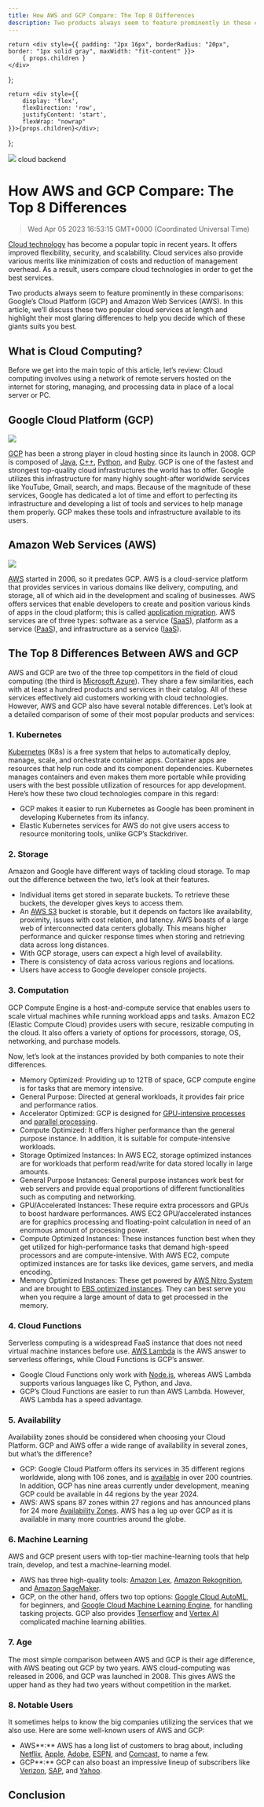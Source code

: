 ```yaml
---
title: How AWS and GCP Compare: The Top 8 Differences
description: Two products always seem to feature prominently in these comparisons: Google’s Cloud Platform (GCP) and Amazon Web Services (AWS). In this article, we’ll discuss these two popular cloud services at length and highlight their most glaring differences to help you decide which of these giants suits you best.
---
```


    return <div style={{ padding: "2px 16px", borderRadius: "20px", border: "1px solid gray", maxWidth: "fit-content" }}>
        { props.children }
    </div>
};

    return <div style={{
        display: 'flex',
        flexDirection: 'row',
        justifyContent: 'start',
        flexWrap: "nowrap"
    }}>{props.children}</div>;

};

<link rel="canonical" href="https://code.pieces.app/blog/how-aws-and-gcp-compare-the-top-5-differences" />

![](https://uploads-ssl.webflow.com/6143afec68f555387049efb3/63dd5341d865455441cb3600_awsvgcp_cf1479942a10b2ee8503145ae597b4c6_2000.jpeg)
<GridFlexRow><Tag>cloud</Tag> <Tag>backend</Tag></GridFlexRow>

# How AWS and GCP Compare: The Top 8 Differences
> Wed Apr 05 2023 16:53:15 GMT+0000 (Coordinated Universal Time)

<a href="https://en.wikipedia.org/wiki/Cloud_computing" target="_blank" rel="noopener noreferrer">Cloud technology</a> has become a popular topic in recent years. It offers improved flexibility, security, and scalability. Cloud services also provide various merits like minimization of costs and reduction of management overhead. As a result, users compare cloud technologies in order to get the best services.

Two products always seem to feature prominently in these comparisons: Google’s Cloud Platform (GCP) and Amazon Web Services (AWS).
In this article, we’ll discuss these two popular cloud services at length and highlight their most glaring differences to help you decide which of these giants suits you best.

## What is Cloud Computing?
Before we get into the main topic of this article, let’s review:
Cloud computing involves using a network of remote servers hosted on the internet for storing, managing, and processing data in place of a local server or PC.

## Google Cloud Platform (GCP)

![](https://uploads-ssl.webflow.com/6143afec68f555387049efb3/639c8474174f5c4609996b23_image1_8bde8c663546a0f9f258fbd3d64c2d0e_800.png)

<a href="https://cloud.google.com/gcp?utm_source=google&amp;utm_medium=cpc&amp;utm_campaign=emea-ng-all-en-bkws-all-all-trial-e-gcp-1011340&amp;utm_content=text-ad-none-any-DEV_m-CRE_501794636563-ADGP_Hybrid+%7C+BKWS+-+EXA+%7C+Txt+~+GCP+~+General%23v3-KWID_43700061569959215-aud-606988878614:kwd-87853815-userloc_1010297&amp;utm_term=KW_gcp-NET_g-PLAC_&amp;gclid=CjwKCAjwh4ObBhAzEiwAHzZYU5RmZ7cMMoQLoJ6-OPNMrYzhceZF9eVpYcksf4HQWW4zE_YhaeXQpRoCFGEQAvD_BwE&amp;gclsrc=aw.ds&amp;hl=en" target="_blank" rel="noopener noreferrer">GCP</a> has been a strong player in cloud hosting since its launch in 2008. GCP is composed of <a href="https://en.m.wikipedia.org/wiki/Java_(programming_language)" target="_blank" rel="noopener noreferrer">Java</a>, <a href="https://en.m.wikipedia.org/wiki/C%2B%2B" target="_blank" rel="noopener noreferrer">C++</a>, <a href="https://www.python.org/" target="_blank" rel="noopener noreferrer">Python</a>, and <a href="https://www.ruby-lang.org/en/" target="_blank" rel="noopener noreferrer">Ruby</a>. GCP is one of the fastest and strongest top-quality cloud infrastructures the world has to offer. Google utilizes this infrastructure for many highly sought-after worldwide services like YouTube, Gmail, search, and maps.
Because of the magnitude of these services, Google has dedicated a lot of time and effort to perfecting its infrastructure and developing a list of tools and services to help manage them properly. GCP makes these tools and infrastructure available to its users.

## Amazon Web Services (AWS)

![](https://uploads-ssl.webflow.com/6143afec68f555387049efb3/639c8474174f5c356f996b22_image2_cfa33e6d3011fe0eba9dbfb0bf4a98b4_800.jp)

<a href="https://aws.amazon.com/free/?trk=2e43dedc-ab53-475a-90d3-ecea4a1f65a5&amp;sc_channel=ps&amp;s_kwcid=AL!4422!3!537631970554!e!!g!!aws&amp;ef_id=CjwKCAjwh4ObBhAzEiwAHzZYUwpiUmGMcyAuIorXV7Ma68G_zQZCnbB6z1J4mPjw3HwbII-JeuoX_RoCdXIQAvD_BwE:G:s&amp;s_kwcid=AL!4422!3!537631970554!e!!g!!aws" target="_blank" rel="noopener noreferrer">AWS</a> started in 2006, so it predates GCP. AWS is a cloud-service platform that provides services in various domains like delivery, computing, and storage, all of which aid in the development and scaling of businesses. AWS offers services that enable developers to create and position various kinds of apps in the cloud platform; this is called <a href="https://aws.amazon.com/application-migration-service/" target="_blank" rel="noopener noreferrer">application migration</a>.
AWS services are of three types: software as a service (<a href="https://en.m.wikipedia.org/wiki/Software_as_a_service" target="_blank" rel="noopener noreferrer">SaaS</a>), platform as a service (<a href="https://en.m.wikipedia.org/wiki/Platform_as_a_service" target="_blank" rel="noopener noreferrer">PaaS</a>), and infrastructure as a service (<a href="https://en.m.wikipedia.org/wiki/Infrastructure_as_a_service" target="_blank" rel="noopener noreferrer">IaaS</a>).

## The Top 8 Differences Between AWS and GCP
AWS and GCP are two of the three top competitors in the field of cloud computing (the third is <a href="https://azure.microsoft.com/en-us/" target="_blank" rel="noopener noreferrer">Microsoft Azure</a>). They share a few similarities, each with at least a hundred products and services in their catalog. All of these services effectively aid customers working with cloud technologies. However, AWS and GCP also have several notable differences.
Let’s look at a detailed comparison of some of their most popular products and services:

### 1. Kubernetes
<a href="https://kubernetes.io/" target="_blank" rel="noopener noreferrer">Kubernetes</a> (K8s) is a free system that helps to automatically deploy, manage, scale, and orchestrate container apps. Container apps are resources that help run code and its component dependencies.
Kubernetes manages containers and even makes them more portable while providing users with the best possible utilization of resources for app development. Here’s how these two cloud technologies compare in this regard:
- GCP makes it easier to run Kubernetes as Google has been prominent in developing Kubernetes from its infancy.
- Elastic Kubernetes services for AWS do not give users access to resource monitoring tools, unlike GCP’s Stackdriver.

### 2. Storage
Amazon and Google have different ways of tackling cloud storage. To map out the difference between the two, let’s look at their features.
- Individual items get stored in separate buckets. To retrieve these buckets, the developer gives keys to access them.
- An <a href="https://aws.amazon.com/s3/" target="_blank" rel="noopener noreferrer">AWS S3</a> bucket is storable, but it depends on factors like availability, proximity, issues with cost relation, and latency. AWS boasts of a large web of interconnected data centers globally. This means higher performance and quicker response times when storing and retrieving data across long distances.
- With GCP storage, users can expect a high level of availability.
- There is consistency of data across various regions and locations.
- Users have access to Google developer console projects.

### 3. Computation
GCP Compute Engine is a host-and-compute service that enables users to scale virtual machines while running workload apps and tasks.
Amazon EC2 (Elastic Compute Cloud) provides users with secure, resizable computing in the cloud. It also offers a variety of options for processors, storage, OS, networking, and purchase models.

Now, let’s look at the instances provided by both companies to note their differences.
- Memory Optimized: Providing up to 12TB of space, GCP compute engine is for tasks that are memory intensive.
- General Purpose: Directed at general workloads, it provides fair price and performance ratios.
- Accelerator Optimized: GCP is designed for <a href="https://www.thewindowsclub.com/what-is-gpu-computing-used-for#:~:text=Generally%2C%20GPUs%20are%20used%20to,cores%20and%20superior%20memory%20bandwidth." target="_blank" rel="noopener noreferrer">GPU-intensive processes</a> and <a href="https://www.techtarget.com/searchdatacenter/definition/parallel-processing?amp=1" target="_blank" rel="noopener noreferrer">parallel processing</a>.
- Compute Optimized: It offers higher performance than the general purpose instance. In addition, it is suitable for compute-intensive workloads.
- Storage Optimized Instances: In AWS EC2, storage optimized instances are for workloads that perform read/write for data stored locally in large amounts.
- General Purpose Instances: General purpose instances work best for web servers and provide equal proportions of different functionalities such as computing and networking.
- GPU/Accelerated Instances: These require extra processors and GPUs to boost hardware performances. AWS EC2 GPU/accelerated instances are for graphics processing and floating-point calculation in need of an enormous amount of processing power.
- Compute Optimized Instances: These instances function best when they get utilized for high-performance tasks that demand high-speed processors and are compute-intensive. With AWS EC2, compute optimized instances are for tasks like devices, game servers, and media encoding.
- Memory Optimized Instances: These get powered by <a href="https://aws.amazon.com/ec2/nitro/" target="_blank" rel="noopener noreferrer">AWS Nitro System</a> and are brought to <a href="https://docs.aws.amazon.com/AWSEC2/latest/UserGuide/ebs-optimized.html#:~:text=EBS%20optimized%20by%20default&amp;text=*%20These%20instances%20can%20support%20maximum,select%20one%20of%20these%20instances." target="_blank" rel="noopener noreferrer">EBS optimized instances</a>. They can best serve you when you require a large amount of data to get processed in the memory.

### 4. Cloud Functions
Serverless computing is a widespread FaaS instance that does not need virtual machine instances before use.  <a href="https://aws.amazon.com/lambda/" target="_blank" rel="noopener noreferrer">AWS Lambda</a> is the AWS answer to serverless offerings, while Cloud Functions is GCP’s answer.
- Google Cloud Functions only work with <a href="https://nodejs.org/en/" target="_blank" rel="noopener noreferrer">Node.js</a>, whereas AWS Lambda supports various languages like C, Python, and Java.
- GCP’s Cloud Functions are easier to run than AWS Lambda. However, AWS Lambda has a speed advantage.

### 5. Availability
Availability zones should be considered when choosing your Cloud Platform. GCP and AWS offer a wide range of availability in several zones, but what’s the difference?
- GCP: Google Cloud Platform offers its services in 35 different regions worldwide, along with 106 zones, and is <a href="https://cloud.google.com/about/locations" target="_blank" rel="noopener noreferrer">available</a> in over 200 countries. In addition, GCP has nine areas currently under development, meaning GCP could be available in 44 regions by the year 2024.
- AWS: AWS spans 87 zones within 27 regions and has announced plans for 24 more <a href="https://aws.amazon.com/about-aws/global-infrastructure/" target="_blank" rel="noopener noreferrer">Availability Zones</a>. AWS has a leg up over GCP as it is available in many more countries around the globe.

### 6. Machine Learning
AWS and GCP present users with top-tier machine-learning tools that help train, develop, and test a machine-learning model.
- AWS has three high-quality tools: <a href="https://aws.amazon.com/lex/" target="_blank" rel="noopener noreferrer">Amazon Lex</a>, <a href="https://docs.aws.amazon.com/rekognition/latest/dg/what-is.html" target="_blank" rel="noopener noreferrer">Amazon Rekognition</a>, and <a href="https://aws.amazon.com/pm/sagemaker/?trk=cd28e1b7-319b-4ddb-ac47-5cd3db3627fb&amp;sc_channel=ps&amp;s_kwcid=AL!4422!3!537695327234!e!!g!!amazon%20sagemaker&amp;ef_id=CjwKCAjwh4ObBhAzEiwAHzZYU1ZsWn0eN9HWgWkqa4uFVWLmE7PhBWrFaIv_YnNwvdFDQXTDXj12qxoCpiEQAvD_BwE:G:s&amp;s_kwcid=AL!4422!3!537695327234!e!!g!!amazon%20sagemaker" target="_blank" rel="noopener noreferrer">Amazon SageMaker</a>.
- GCP, on the other hand, offers two top options: <a href="https://cloud.google.com/automl" target="_blank" rel="noopener noreferrer">Google Cloud AutoML</a>, for beginners, and <a href="https://medium.com/crossml/google-cloud-platform-gcp-for-machine-learning-ai-36165b1767b0#:~:text=AI%20Platform%20integrated%20with%20several,training%20using%20Data%20Labeling%20Service." target="_blank" rel="noopener noreferrer">Google Cloud Machine Learning Engine</a>, for handling tasking projects. GCP also provides <a href="https://www.tensorflow.org/?gclid=CjwKCAjwh4ObBhAzEiwAHzZYU4_1SsY5AoksaT-JWI-OocLYwHn-WivsoiWJh-fRwv6Hj2PlGDYKZhoCcMgQAvD_BwE" target="_blank" rel="noopener noreferrer">Tenserflow</a> and <a href="https://cloud.google.com/vertex-ai/?utm_source=google&amp;utm_medium=cpc&amp;utm_campaign=emea-ng-all-en-dr-skws-all-all-trial-e-gcp-1011340&amp;utm_content=text-ad-none-any-DEV_m-CRE_574561877919-ADGP_Hybrid+%7C+SKWS+-+EXA+%7C+Txt+~++AI+%26+ML+~+Vertex+AI-KWID_43700072745609391-aud-606988878414:kwd-553582750299-userloc_1010297&amp;utm_term=KW_vertex%20ai-NET_g-PLAC_&amp;gclid=CjwKCAjwh4ObBhAzEiwAHzZYU5NuMThn_WpLrsjSu0doJvAg502s9eOM-SVYGd0Pe6bvw9GhdCAevxoCVsgQAvD_BwE&amp;gclsrc=aw.ds" target="_blank" rel="noopener noreferrer">Vertex AI </a>complicated machine learning abilities.

### 7. Age
The most simple comparison between AWS and GCP is their age difference, with AWS beating out GCP by two years. AWS cloud-computing was released in 2006, and GCP was launched in 2008. This gives AWS the upper hand as they had two years without competition in the market.

### 8. Notable Users

It sometimes helps to know the big companies utilizing the services that we also use. Here are some well-known users of AWS and GCP:
- AWS**:** AWS has a long list of customers to brag about, including <a href="https://www.netflix.com/ng/" target="_blank" rel="noopener noreferrer">Netflix</a>, <a href="https://en.m.wikipedia.org/wiki/Apple_Inc." target="_blank" rel="noopener noreferrer">Apple</a>, <a href="https://www.adobe.com/africa/creativecloud.html?gclid=CjwKCAjwh4ObBhAzEiwAHzZYUxe891q3BcA2dcul9xYC-rku14kB8oiqx_hAjfGMBeeSqxyXjbGUrhoCaiEQAvD_BwE&amp;mv=search&amp;mv=search&amp;sdid=MQH8S7GK&amp;ef_id=CjwKCAjwh4ObBhAzEiwAHzZYUxe891q3BcA2dcul9xYC-rku14kB8oiqx_hAjfGMBeeSqxyXjbGUrhoCaiEQAvD_BwE:G:s&amp;s_kwcid=AL!3085!3!513149296253!e!!g!!adobe!12704499827!129143952468" target="_blank" rel="noopener noreferrer">Adobe</a>, <a href="https://africa.espn.com/" target="_blank" rel="noopener noreferrer">ESPN</a>, and <a href="https://corporate.comcast.com/" target="_blank" rel="noopener noreferrer">Comcast</a>, to name a few.
- GCP**:** GCP can also boast an impressive lineup of subscribers like <a href="https://www.verizon.com/" target="_blank" rel="noopener noreferrer">Verizon</a>, <a href="https://www.sap.com/africa/index.html" target="_blank" rel="noopener noreferrer">SAP</a>, and <a href="https://mail.yahoo.com/" target="_blank" rel="noopener noreferrer">Yahoo</a>.

## Conclusion
